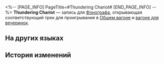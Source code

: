 <%-- [PAGE_INFO]
PageTitle=#Thundering Chariot#
[END_PAGE_INFO] --%>
{{Предмет Инфобокс
|id          = 210211
|Изображение = Предмет Thundering Chariot.png
|Тип         = Запись
|Инвентарь   = Ценные предметы
|Редкость    = 3
|Эффект      = 
|Описание    = Запись, которую можно воспроизвести на фонографе экспресса. Это может быть случайное приобретение или подарок от кого-то другого. Когда играет музыка, всплывают самые разные воспоминания: улыбки, встречи, прикосновения и волнение битвы. Может быть, поэтому, даже несмотря на стремительный прогресс общества, люди всё ещё собирают записи.<br />Текущая запись содержит трек Thundering Chariot.
}}
{{Описание|''Молния вспыхивает и разрывает небо, ревёт и грохочет гром.''}}
'''Thundering Chariot''' — запись для [[Фонограф]]а, открывающая соответствующий трек для проигрывания в [[Общий вагон|Общем вагоне]] и [[Вагон для вечеринок|вагоне для вечеринок]].

==На других языках==
{{На других языках
|en   = "Thundering Chariot"
|zhs  = 《雷车动地》
|zht  = 〈雷車動地〉
|ja   = 『雷車動地』
|ko   = ≪대지를 흔드는 우뢰≫
|es   = El trueno asola la tierra
|fr   = «&nbsp;Thundering Chariot&nbsp;»
|ru   = Thundering Chariot
|th   = "Thundering Chariot"
|vi   = "Sấm Giội Mặt Đất"
|de   = „Donner erschüttert die Erde“
|id   = "Thundering Chariot"
|pt   = "Thundering Chariot"
}}

==История изменений==
{{История изменений|3.5}}